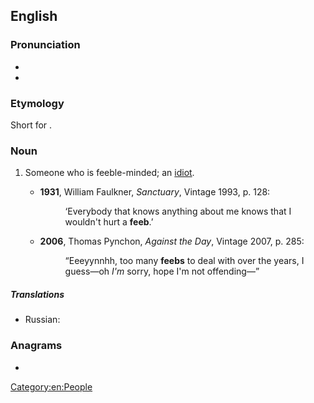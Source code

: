 ==English==

===Pronunciation===
* {{IPA|en|/fiːb/}}
* {{audio|en|En-au-feeb.ogg|Audio (AU)}}

===Etymology===
Short for {{m|en|feeble-minded}}.

===Noun===
{{en-noun}}

# {{lb|en|US|slang}} Someone who is feeble-minded; an [[idiot]].
#* '''1931''', William Faulkner, ''Sanctuary'', Vintage 1993, p. 128:
#*: ‘Everybody that knows anything about me knows that I wouldn't hurt a '''feeb'''.’
#* '''2006''', Thomas Pynchon, ''Against the Day'', Vintage 2007, p. 285:
#*: “Eeeyynnhh, too many '''feebs''' to deal with over the years, I guess—oh ''I'm'' sorry, hope I'm not offending—”

=====Translations=====
{{trans-top|Someone who is feeble-minded; an idiot}}
* Russian: {{t+|ru|крети́н|m}}
{{trans-mid}}
{{trans-bottom}}

===Anagrams===
* {{anagrams|en|a=beef|beef}}

[[Category:en:People]]